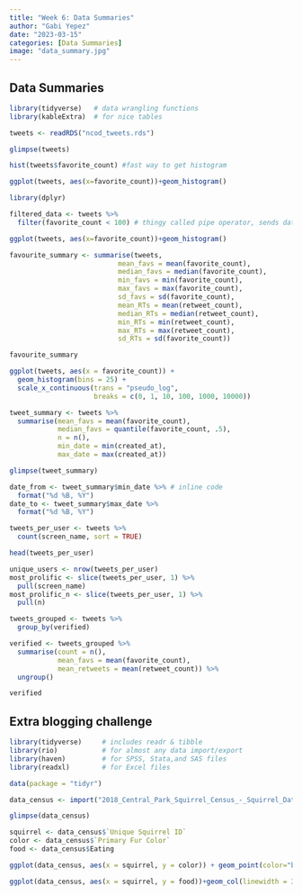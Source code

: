 ```yaml
---
title: "Week 6: Data Summaries"
author: "Gabi Yepez"
date: "2023-03-15"
categories: [Data Summaries]
image: "data_summary.jpg"
---
```


## Data Summaries

```r
library(tidyverse)   # data wrangling functions
library(kableExtra)  # for nice tables
```

```r
tweets <- readRDS("ncod_tweets.rds")

glimpse(tweets)

hist(tweets$favorite_count) #fast way to get histogram

ggplot(tweets, aes(x=favorite_count))+geom_histogram()

library(dplyr)

filtered_data <- tweets %>%
  filter(favorite_count < 100) # thingy called pipe operator, sends data into next step aka filter

ggplot(tweets, aes(x=favorite_count))+geom_histogram()

```

```r
favourite_summary <- summarise(tweets,
                           mean_favs = mean(favorite_count),
                           median_favs = median(favorite_count),
                           min_favs = min(favorite_count),
                           max_favs = max(favorite_count),
                           sd_favs = sd(favorite_count),
                           mean_RTs = mean(retweet_count),
                           median_RTs = median(retweet_count),
                           min_RTs = min(retweet_count),
                           max_RTs = max(retweet_count),
                           sd_RTs = sd(favorite_count))

favourite_summary
```

```r
ggplot(tweets, aes(x = favorite_count)) +
  geom_histogram(bins = 25) +
  scale_x_continuous(trans = "pseudo_log", 
                     breaks = c(0, 1, 10, 100, 1000, 10000))
```

```r
tweet_summary <- tweets %>%
  summarise(mean_favs = mean(favorite_count),
            median_favs = quantile(favorite_count, .5),
            n = n(),
            min_date = min(created_at),
            max_date = max(created_at))

glimpse(tweet_summary)
```

```r
date_from <- tweet_summary$min_date %>% # inline code
  format("%d %B, %Y")
date_to <- tweet_summary$max_date %>% 
  format("%d %B, %Y")
```

```r
tweets_per_user <- tweets %>%
  count(screen_name, sort = TRUE)

head(tweets_per_user)
```

```r
unique_users <- nrow(tweets_per_user)
most_prolific <- slice(tweets_per_user, 1) %>% 
  pull(screen_name)
most_prolific_n <- slice(tweets_per_user, 1) %>% 
  pull(n)
```

```r
tweets_grouped <- tweets %>%
  group_by(verified)

verified <- tweets_grouped %>%
  summarise(count = n(),
            mean_favs = mean(favorite_count),
            mean_retweets = mean(retweet_count)) %>%
  ungroup()

verified
```

## Extra blogging challenge

```r
library(tidyverse)     # includes readr & tibble
library(rio)           # for almost any data import/export
library(haven)         # for SPSS, Stata,and SAS files
library(readxl)        # for Excel files
```

```r
data(package = "tidyr")
```

```r
data_census <- import("2018_Central_Park_Squirrel_Census_-_Squirrel_Data.csv")
```

```r
glimpse(data_census)

squirrel <- data_census$`Unique Squirrel ID`
color <- data_census$`Primary Fur Color`
food <- data_census$Eating
```

```r

ggplot(data_census, aes(x = squirrel, y = color)) + geom_point(color="black", shape=18, size = 4) + geom_point(color="lightgreen", shape=18, size = 2.5)

ggplot(data_census, aes(x = squirrel, y = food))+geom_col(linewidth = 3, fill = "firebrick")+scale_x_discrete(labels = abbreviate, limits = c("42C-AM-1007-02","36E-AM-1013-02","3F-PM-1013-03", "2F-PM-1014-03", "15G-PM-1019-01","1I-PM-1012-04","34A-PM-1013-04"))+ggtitle("Was the squirrel eating?")

```
